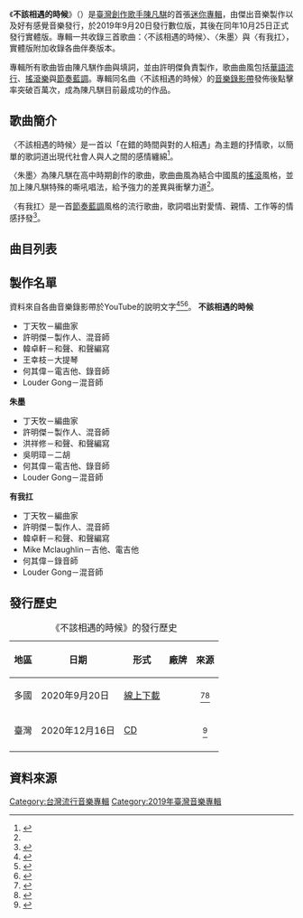 {{Advert|time=2021-01-15T08:45:57+00:00}}
{{Infobox Album
| name         = 不該相遇的時候
| original_name= {{lang|en|''When it is time to leave''}}
| type         = EP
| artist       = [[陳凡騏|陳凡騏]]
| cover        = When_it_is_time_to_leave.jpg
| format       = {{flatlist|*[[數碼音樂下載|線上下載]]
*[[CD|CD]]}}
| caption      =
| alt          =
| studio       = 傳翼錄音製作
| released     = {{Start date|2019|9|20}}（數位版）<br/>{{Start date|2019|10|25}}（實體版）
| genre        =
* [[華語流行音樂|華語流行]]
* [[搖滾樂|搖滾樂]]
* [[節奏藍調|節奏藍調]]
| length       = {{Duration|m=13|s=0}}（數位版）<br/>{{Duration|m=26|s=0}}（實體版）
| label        = {{flatlist|*傑出音樂
*好有感覺音樂}}
| producer     = 許明傑
| Last album  = －
| This album  = '''不該相遇的時候'''<br />（2019年）
| Next album  =
}}
《'''不該相遇的時候'''》（{{lang-en|''When it is time to leave''}}）是[[臺灣|臺灣]][[創作歌手|創作歌手]][[陳凡騏|陳凡騏]]的首張[[迷你專輯|迷你專輯]]，由傑出音樂製作以及好有感覺音樂發行，於2019年9月20日發行數位版，其後在同年10月25日正式發行實體版。專輯一共收錄三首歌曲：〈不該相遇的時候〉、〈朱墨〉與〈有我扛〉，實體版附加收錄各曲伴奏版本。

專輯所有歌曲皆由陳凡騏作曲與填詞，並由許明傑負責製作，歌曲曲風包括[[華語流行音樂|華語流行]]、[[搖滾樂|搖滾樂]]與[[節奏藍調|節奏藍調]]。專輯同名曲〈不該相遇的時候〉的[[音樂錄影帶|音樂錄影帶]]發佈後點擊率突破百萬次，成為陳凡騏目前最成功的作品。

== 歌曲簡介 ==
〈不該相遇的時候〉是一首以「在錯的時間與對的人相遇」為主題的抒情歌，以簡單的歌詞道出現代社會人與人之間的感情纏綿<ref name="iwant">{{cite web|url=http://radiofull.iwant-in.net/showinformation.php?sisn=46025|title=陳凡騏『不該相遇的時候』EP介紹|publisher=銀河網路電台|accessdate=2021-01-15|archive-date=2021-01-21|archive-url=https://web.archive.org/web/20210121040955/http://radiofull.iwant-in.net/showinformation.php?sisn=46025}}</ref>。

〈朱墨〉為陳凡騏在高中時期創作的歌曲，歌曲曲風為結合中國風的[[搖滾樂|搖滾]]風格，並加上陳凡騏特殊的嘶吼唱法，給予強力的差異與衝擊力道<ref name="iwant"/>。

〈有我扛〉是一首[[節奏藍調|節奏藍調]]風格的流行歌曲，歌詞唱出對愛情、親情、工作等的情感抒發<ref>{{cite web|url=https://www.asiafm.com.tw/asianews/asia大來賓陳凡騏/|title=ASIA大來賓:陳凡騏|publisher=亞洲電台|accessdate=2021-01-15|archive-date=2021-05-13|archive-url=https://web.archive.org/web/20210513195157/https://www.asiafm.com.tw/asianews/asia%E5%A4%A7%E4%BE%86%E8%B3%93%E9%99%B3%E5%87%A1%E9%A8%8F/}}</ref>。

== 曲目列表 ==
{{Track listing
| headline = 數位版
| total_length = 13:00
| all_writing = 陳凡騏
| all_arranger = 丁天牧
| all_producer = 許明傑
| title1 = 不該相遇的時候<br/><small>''When it is time to leave''</small>
| length1 = 4:31
| title2 = 朱墨<br/><small>''Blood ink''</small>
| length2 = 4:17
| title3 = 有我扛<br/><small>''Have my burden''</small>
| length3 = 4:11
}}
{{Track listing
| headline = 實體版
| total_length = 26:00
| title4 = 不該相遇的時候<small>（伴奏）<br/>''When it is time to leave''</small>
| note4 = Instrumental
| length4 = 4:31
| title5 = 朱墨<small>（伴奏）<br/>''Blood ink''</small>
| note5 = Instrumental
| length5 = 4:17
| title6 = 有我扛<small>（伴奏）<br/>''Have my burden''</small>
| note6 = Instrumental
| length6 = 4:11
}}

== 製作名單 ==
資料來自各曲音樂錄影帶於YouTube的說明文字<ref>{{cite web|url=https://www.youtube.com/watch?v=WMh5GpcOb0w|title=陳凡騏SEN【不該相遇的時候When it is time to leave】Official MV|publisher=陳凡騏 Sen於YouTube|date=2019-10-25|accessdate=2021-01-15|archive-date=2021-02-02|archive-url=https://web.archive.org/web/20210202055147/https://www.youtube.com/watch?v=WMh5GpcOb0w}}</ref><ref>{{cite web|url=https://www.youtube.com/watch?v=WoDNLoaY3VM|title=陳凡騏SEN【朱墨 Blood ink】Official MV|publisher=陳凡騏 Sen於YouTube|date=2019-11-06|accessdate=2021-01-15|archive-date=2022-01-13|archive-url=https://web.archive.org/web/20220113123754/https://www.youtube.com/watch?v=WoDNLoaY3VM}}</ref><ref>{{cite web|url=https://www.youtube.com/watch?v=kqTRq-lNR3o|title=陳凡騏 SEN【有我扛 Have my burden】Official Music|publisher=陳凡騏 Sen於YouTube|date=2019-10-26|accessdate=2021-01-15|archive-date=2022-03-15|archive-url=https://web.archive.org/web/20220315224659/https://www.youtube.com/watch?v=kqTRq-lNR3o}}</ref>。
{{Col-begin}}
{{Col-3}}
'''不該相遇的時候'''
*丁天牧－編曲家
*許明傑－製作人、混音師
*韓卓軒－和聲、和聲編寫
*王幸枝－大提琴
*何其偉－電吉他、錄音師
*Louder Gong－混音師
{{col-3}}
'''朱墨'''
*丁天牧－編曲家
*許明傑－製作人、混音師
*洪祥修－和聲、和聲編寫
*吳明璋－二胡
*何其偉－電吉他、錄音師
*Louder Gong－混音師
{{col-3}}
'''有我扛'''
*丁天牧－編曲家
*許明傑－製作人、混音師
*韓卓軒－和聲、和聲編寫
*Mike Mclaughlin－吉他、電吉他
*何其偉－錄音師
*Louder Gong－混音師
{{col-end}}

== 發行歷史 ==
{| class="wikitable plainrowheaders"
|+ 《不該相遇的時候》的發行歷史
|-
! scope="col"| 地區
! scope="col"| 日期
! scope="col"| 形式
! scope="col"| 廠牌
! scope="col"| 來源
|-
! scope="row" | 多國
| 2020年9月20日
| [[數位音樂下載|線上下載]]
| rowspan="2"|{{Flatlist |
{{flatlist|*傑出音樂
*好有感覺音樂}}
}}
| style="text-align:center;"| <ref>{{cite web|url=https://music.apple.com/us/album/不該相遇的時候-single/1485865230|title=不該相遇的時候 - Single|location=美國|access-date=2021-01-15|website=[[Apple_Music|Apple Music]]|archive-date=2021-01-21|archive-url=https://web.archive.org/web/20210121032009/https://music.apple.com/us/album/%E4%B8%8D%E8%A9%B2%E7%9B%B8%E9%81%87%E7%9A%84%E6%99%82%E5%80%99-single/1485865230}}</ref><ref>{{cite web|url=https://music.apple.com/tw/album/不該相遇的時候-single/1485865230|title=《不該相遇的時候 - Single》|location=臺灣|access-date=2021-01-15|website=Apple Music|archive-date=2021-01-23|archive-url=https://web.archive.org/web/20210123033158/https://music.apple.com/tw/album/%E4%B8%8D%E8%A9%B2%E7%9B%B8%E9%81%87%E7%9A%84%E6%99%82%E5%80%99-single/1485865230}}</ref>
|-
! scope="row" | 臺灣
| 2020年12月16日
| [[雷射唱片|CD]]
| style="text-align:center;"|  <ref>{{cite web|url=https://www.books.com.tw/products/0020214563|title=陳凡騏 ／《不該相遇的時候》|access-date=2021-01-15|website=[[博客來|博客來]]|archive-date=2021-01-21|archive-url=https://web.archive.org/web/20210121040933/https://www.books.com.tw/products/0020214563}}</ref>
|-
|}

== 資料來源 ==
{{reflist}}

[[Category:台灣流行音樂專輯|Category:台灣流行音樂專輯]]
[[Category:2019年臺灣音樂專輯|Category:2019年臺灣音樂專輯]]